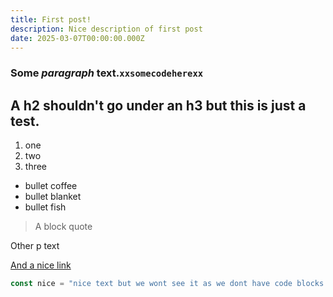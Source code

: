```yaml
---
title: First post!
description: Nice description of first post
date: 2025-03-07T00:00:00.000Z
---
```


### Some ***paragraph*** text.`xxsomecodeherexx`

## A h2 shouldn't go under an h3 but this is just a test.

1. one
2. two
3. three

* bullet coffee
* bullet blanket
* bullet fish

> A block quote

Other p text

[And a nice link](https://click.nope)

```javascript
const nice = "nice text but we wont see it as we dont have code blocks parsed yet"
```
